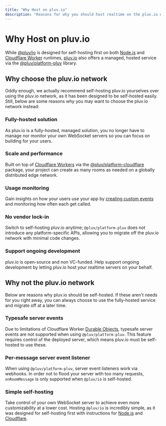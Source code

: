 ```yaml
---
title: "Why Host on pluv.io"
description: "Reasons for why you should host realtime on the pluv.io edge network"
---
```


# Why Host on pluv.io

While [@pluv/io](https://www.npmjs.com/package/@pluv/io) is designed for self-hosting first on both [Node.js](https://nodejs.org/) and [Cloudflare Worker](https://workers.cloudflare.com/) runtimes, [pluv.io](/) also offers a managed, hosted service via the [@pluv/platform-pluv](https://www.npmjs.com/package/@pluv/io) library.

## Why choose the pluv.io network

Oddly enough, we actually recommend self-hosting pluv.io yourselves over using the pluv.io network, as it has been designed to be self-hosted easily. Still, below are some reasons why you may want to choose the pluv.io network instead:

### Fully-hosted solution

As pluv.io is a fully-hosted, managed solution, you no longer have to manage nor monitor your own WebSocket servers so you can focus on building for your users.

### Scale and performance

Built on top of [Cloudflare Workers](https://workers.cloudflare.com/) via the [@pluv/platform-cloudflare](https://www.npmjs.com/package/@pluv/platform-cloudflare) package, your project can create as many rooms as needed on a globally distributed edge network.

### Usage monitoring

Gain insights on how your users use your app by [creating custom events](/docs/react/custom-events) and monitoring how often each get called.

### No vendor lock-in

Switch to self-hosting pluv.io anytime; `@pluv/platform-pluv` does not introduce any platform-specific APIs, allowing you to migrate off the pluv.io network with minimal code changes.

### Support ongoing development

pluv.io is open-source and non VC-funded. Help support ongoing development by letting pluv.io host your realtime servers on your behalf.

## Why not the pluv.io network

Below are reasons why pluv.io should be self-hosted. If these aren't needs for you right away, you can always choose to use the fully-hosted service and migrate off at a later time.

### Typesafe server events

Due to limitations of Cloudflare Worker [Durable Objects](https://www.cloudflare.com/developer-platform/products/durable-objects/), typesafe server events are not supported when using `@pluv/platform-pluv`. This feature requires control of the deployed server, which means pluv.io must be self-hosted to use these.

### Per-message server event listener

When using `@pluv/platform-pluv`, server event listeners work via webhooks. In order not to flood your server with too many requests, `onRoomMessage` is only supported when `@pluv/io` is self-hosted.

### Simple self-hosting

Take control of your own WebSocket server to achieve even more customizability at a lower cost. Hosting `@pluv/io` is incredibly simple, as it was designed for self-hosting first with instructions for [Node.js](/docs/platform-node/hosting-on-nodejs) and [Cloudflare](/docs/platform-cloudflare/hosting-on-cloudflare).
